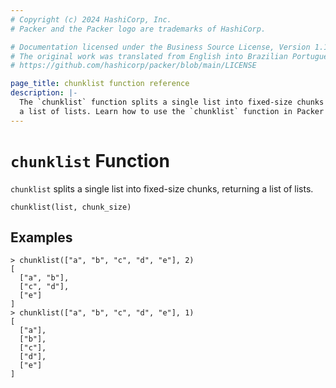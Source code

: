 ```yaml
---
# Copyright (c) 2024 HashiCorp, Inc.
# Packer and the Packer logo are trademarks of HashiCorp.

# Documentation licensed under the Business Source License, Version 1.1.
# The original work was translated from English into Brazilian Portuguese.
# https://github.com/hashicorp/packer/blob/main/LICENSE

page_title: chunklist function reference
description: |-
  The `chunklist` function splits a single list into fixed-size chunks and returns
  a list of lists. Learn how to use the `chunklist` function in Packer templates.
---
```


# `chunklist` Function

`chunklist` splits a single list into fixed-size chunks, returning a list
of lists.

```hcl
chunklist(list, chunk_size)
```

## Examples

```shell-session
> chunklist(["a", "b", "c", "d", "e"], 2)
[
  ["a", "b"],
  ["c", "d"],
  ["e"]
]
> chunklist(["a", "b", "c", "d", "e"], 1)
[
  ["a"],
  ["b"],
  ["c"],
  ["d"],
  ["e"]
]
```
